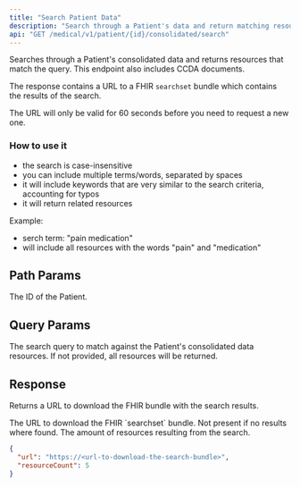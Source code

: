 ```yaml
---
title: "Search Patient Data"
description: "Search through a Patient's data and return matching resources"
api: "GET /medical/v1/patient/{id}/consolidated/search"
---
```


Searches through a Patient's consolidated data and returns resources that match the query. This
endpoint also includes CCDA documents.

The response contains a URL to a FHIR `searchset` bundle which contains the results of the search.

<Info>
  The URL will only be valid for 60 seconds before you need
  to request a new one.
</Info>

### How to use it

- the search is case-insensitive
- you can include multiple terms/words, separated by spaces
- it will include keywords that are very similar to the search criteria, accounting for typos
- it will return related resources

Example:
- serch term: "pain medication"
- will include all resources with the words "pain" and "medication"


## Path Params

<ParamField path="id" type="string" required>
  The ID of the Patient.
</ParamField>

## Query Params

<ParamField query="query" type="string" optional>
  The search query to match against the Patient's consolidated data resources. If not provided, all
  resources will be returned.
</ParamField>

## Response

Returns a URL to download the FHIR bundle with the search results.

<ResponseField name="url" type="string" optional>
  The URL to download the FHIR `searchset` bundle. Not present if no results where found.
</ResponseField>
<ResponseField name="resourceCount" type="number" required>
  The amount of resources resulting from the search.
</ResponseField>

```json
{
  "url": "https://<url-to-download-the-search-bundle>",
  "resourceCount": 5
}
```